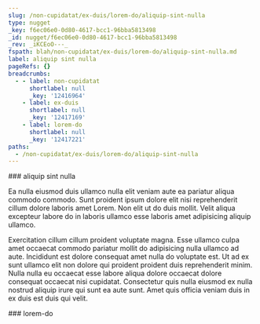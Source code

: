 ```yaml
---
slug: /non-cupidatat/ex-duis/lorem-do/aliquip-sint-nulla
type: nugget
_key: f6ec06e0-0d80-4617-bcc1-96bba5813498
_id: nugget/f6ec06e0-0d80-4617-bcc1-96bba5813498
_rev: _iKCEoO---_
fspath: blah/non-cupidatat/ex-duis/lorem-do/aliquip-sint-nulla.md
label: aliquip sint nulla
pageRefs: {}
breadcrumbs:
  - - label: non-cupidatat
      shortlabel: null
      _key: '12416964'
    - label: ex-duis
      shortlabel: null
      _key: '12417169'
    - label: lorem-do
      shortlabel: null
      _key: '12417221'
paths:
  - /non-cupidatat/ex-duis/lorem-do/aliquip-sint-nulla
---
```


<NuggetArea>
<Nugget slug="/non-cupidatat/ex-duis/lorem-do/aliquip-sint-nulla" type="nugget" _key="f6ec06e0-0d80-4617-bcc1-96bba5813498" _id="nugget/f6ec06e0-0d80-4617-bcc1-96bba5813498" _rev="_iKCEoO---_" fspath="blah/non-cupidatat/ex-duis/lorem-do/aliquip-sint-nulla.md" label="aliquip sint nulla" paths="/non-cupidatat/ex-duis/lorem-do/aliquip-sint-nulla">
<NuggetBody>
### aliquip sint nulla

Ea nulla eiusmod duis ullamco nulla elit veniam aute ea pariatur aliqua commodo commodo. Sunt proident ipsum dolore elit nisi reprehenderit cillum dolore laboris amet Lorem. Non elit ut do duis mollit. Velit aliqua excepteur labore do in laboris ullamco esse laboris amet adipisicing aliquip ullamco.

Exercitation cillum cillum proident voluptate magna. Esse ullamco culpa amet occaecat commodo pariatur mollit do adipisicing nulla ullamco ad aute. Incididunt est dolore consequat amet nulla do voluptate est. Ut ad ex sunt ullamco elit non dolore qui proident proident duis reprehenderit minim. Nulla nulla eu occaecat esse labore aliqua dolore occaecat dolore consequat occaecat nisi cupidatat. Consectetur quis nulla eiusmod ex nulla nostrud aliquip irure qui sunt ea aute sunt. Amet quis officia veniam duis in ex duis est duis qui velit.

</NuggetBody>
<Breadcrumbs>
<Crumbs>
<Crumb _key="12416964" label="non-cupidatat" /><Crumb _key="12417169" label="ex-duis" /><Crumb _key="12417221" label="lorem-do" />
</Crumbs>
</Breadcrumbs>
</Nugget>

<NuggetsInbound>
</NuggetsInbound>
<NuggetsOutbound>
</NuggetsOutbound>
</NuggetArea>
<PassagesInbound>
<Passage direction="inbound" type="passage" _key="12417221" _id="passage/12417221" _rev="_iKCEoO----" label="lorem-do" passage="lorem-do" fspath="blah/non-cupidatat/ex-duis/lorem-do" paths="/non-cupidatat/ex-duis/lorem-do" slug="/non-cupidatat/ex-duis/lorem-do">
<NuggetBody>
### lorem-do

</NuggetBody>
<Breadcrumbs>
<Crumbs>
<Crumb _key="12416964" label="non-cupidatat" /><Crumb _key="12417169" label="ex-duis" />
</Crumbs>
</Breadcrumbs>
</Passage>

</PassagesInbound>
<PassagesOutbound>
</PassagesOutbound>